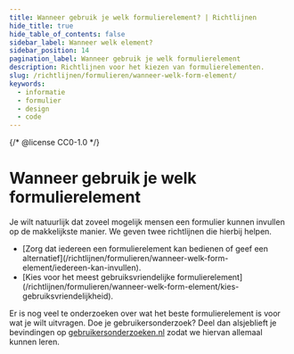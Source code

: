```yaml
---
title: Wanneer gebruik je welk formulierelement? | Richtlijnen
hide_title: true
hide_table_of_contents: false
sidebar_label: Wanneer welk element?
sidebar_position: 14
pagination_label: Wanneer gebruik je welk formulierelement
description: Richtlijnen voor het kiezen van formulierelementen.
slug: /richtlijnen/formulieren/wanneer-welk-form-element/
keywords:
  - informatie
  - formulier
  - design
  - code
---
```


{/* @license CC0-1.0 */}


# Wanneer gebruik je welk formulierelement

Je wilt natuurlijk dat zoveel mogelijk mensen een formulier kunnen invullen op de makkelijkste manier. We geven twee richtlijnen die hierbij helpen.

- <FragmentRedirect id="zorg-dat-iedereen-een-formulierelement-kan-bedienen-of-geef-een-alternatief">
    [Zorg dat iedereen een formulierelement kan bedienen of geef een
    alternatief](/richtlijnen/formulieren/wanneer-welk-form-element/iedereen-kan-invullen).
  </FragmentRedirect>
- <FragmentRedirect id="kies-voor-het-meest-gebruiksvriendelijke-formulierelement">
    [Kies voor het meest gebruiksvriendelijke
    formulierelement](/richtlijnen/formulieren/wanneer-welk-form-element/kies-gebruiksvriendelijkheid).
  </FragmentRedirect>

Er is nog veel te onderzoeken over wat het beste formulierelement is voor wat je wilt uitvragen. Doe je gebruikersonderzoek? Deel dan alsjeblieft je bevindingen op [gebruikersonderzoeken.nl](http://gebruikersonderzoeken.nl/) zodat we hiervan allemaal kunnen leren.

<FormFooterInfo />

